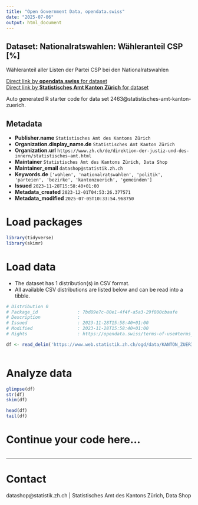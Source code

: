 ```yaml
---
title: "Open Government Data, opendata.swiss"
date: "2025-07-06"
output: html_document
---
```


## Dataset: Nationalratswahlen: Wähleranteil CSP [%]

Wähleranteil aller Listen der Partei CSP bei den Nationalratswahlen

[Direct link by **opendata.swiss** for dataset](https://opendata.swiss/de/dataset/nrw-wahleranteil-csp)<br>
[Direct link by **Statistisches Amt Kanton Zürich** for dataset](https://www.zh.ch/de/politik-staat/gemeinden/gemeindeportraet.html)

Auto generated R starter code for data set 2463@statistisches-amt-kanton-zuerich.

## Metadata

- **Publisher.name** `Statistisches Amt des Kantons Zürich`
- **Organization.display_name.de** `Statistisches Amt Kanton Zürich`
- **Organization.url** `https://www.zh.ch/de/direktion-der-justiz-und-des-innern/statistisches-amt.html`
- **Maintainer** `Statistisches Amt des Kantons Zürich, Data Shop`
- **Maintainer_email** `datashop@statistik.zh.ch`
- **Keywords.de** `['wahlen', 'nationalratswahlen', 'politik', 'parteien', 'bezirke', 'kantonzuerich', 'gemeinden']`
- **Issued** `2023-11-28T15:58:40+01:00`
- **Metadata_created** `2023-12-01T04:53:26.377571`
- **Metadata_modified** `2025-07-05T10:33:54.968750`


# Load packages

```r

library(tidyverse)
library(skimr)

```

# Load data

-   The dataset has 1 distribution(s) in CSV format.
-   All available CSV distributions are listed below and can be read into a tibble.

```r

# Distribution 0
# Package_id               : 7bd89e7c-80e1-4f4f-a5a3-29f800cbaafe
# Description              : 
# Issued                   : 2023-11-28T15:58:40+01:00
# Modified                 : 2023-11-28T15:58:40+01:00
# Rights                   : https://opendata.swiss/terms-of-use#terms_open

df <- read_delim('https://www.web.statistik.zh.ch/ogd/data/KANTON_ZUERICH_845.csv')



```

# Analyze data

```r

glimpse(df)
str(df)
skim(df)

head(df)
tail(df)

```

# Continue your code here...

```r

```

------------------------------------------------------------------------

# Contact

datashop@statistik.zh.ch | Statistisches Amt des Kantons Zürich, Data Shop
